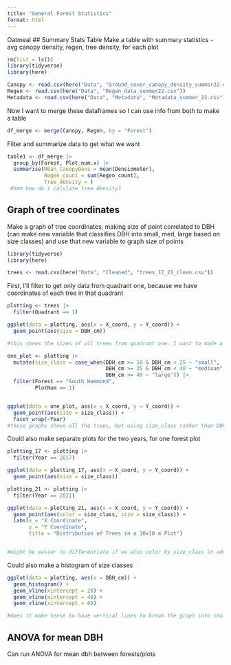 ```yaml
---
title: "General Forest Statistics"
format: html
---
```

Oatmeal
## Summary Stats Table 
Make a table with summary statistics - avg canopy density, regen, tree density, for each plot 


```r
rm(list = ls())
library(tidyverse)
library(here)

Canopy <- read.csv(here("Data", "Ground_cover_canopy_density_summer22.csv"))
Regen <- read.csv(here("Data", "Regen_data_summer22.csv"))
Metadata <- read.csv(here("Data", "Metadata", "Metadata_summer_22.csv"))
```

Now I want to merge these dataframes so I can use info from both to make a table 
```r
df_merge <- merge(Canopy, Regen, by = "Forest") 
```


Filter and summarize data to get what we want
```r
table1 <- df_merge |>
  group_by(Forest, Plot_num.x) |>
  summarise(Mean_CanopyDens = mean(Densiometer),
            Regen_count = sum(Regen_count),
            Tree_density = )
 #hmm how do i calulate tree density?  
```



 
## Graph of tree coordinates

Make a graph of tree coordinates, making size of point correlated to DBH (can make new variable that classifies DBH into small, med, large based on size classes) and use that new variable to graph size of points

```r
library(tidyverse)
library(here)

trees <- read.csv(here("Data", "Cleaned", "trees_17_21_clean.csv"))
```

First, I'll filter to get only data from quadrant one, because we have coordinates of each tree in that quadrant
```r
plotting <- trees |>
  filter(Quadrant == 1)
```

```r
ggplot(data = plotting, aes(x = X_coord, y = Y_coord)) +
  geom_point(aes(size = DBH_cm))

#this shows the sizes of all trees from quadrant one. I want to made a new variable called size_class that groups DBHs into small, mediaum, and large size classes. Also, I want to make a plot with just trees from 2017, and one with just trees from 2021 to visualize growth. 
```


```r
one_plot <- plotting |>
  mutate(size_class = case_when(DBH_cm >= 10 & DBH_cm < 25 ~ "small",
                                DBH_cm >= 25 & DBH_cm < 40 ~ "mediuam",
                                DBH_cm >= 40 ~ "large")) |>
  filter(Forest == "South Hammond",
         PlotNum == 1)


ggplot(data = one_plot, aes(x = X_coord, y = Y_coord)) +
  geom_point(aes(size = size_class)) +
  facet_wrap(~Year)
#these graphs shows all the trees, but using size_class rather than DBH itself 
```


Could also make separate plots for the two years, for one forest plot 
```r
plotting_17 <- plotting |>
  filter(Year == 2017) 

ggplot(data = plotting_17, aes(x = X_coord, y = Y_coord)) +
  geom_point(aes(size = size_class))

plotting_21 <- plotting |>
  filter(Year == 2021)

ggplot(data = plotting_21, aes(x = X_coord, y = Y_coord)) +
  geom_point(aes(color = size_class, size = size_class)) +
  labs(x = "X Coordinate",
       y = "Y Coordinate",
       title = "Distribution of Trees in a 10x10 m Plot")


#might be easier to differentiate if we also color by size_class in addition to using size? 
```

Could also make a histogram of size classes
```r
ggplot(data = plotting, aes(x = DBH_cm)) +
  geom_histogram() +
  geom_vline(xintercept = 20) +
  geom_vline(xintercept = 40) +
  geom_vline(xintercept = 60)

#does it make sense to have vertical lines to break the graph into small, medium, and large dbh size classes? Need to figure out how to lable the lines if I keep them 
```












## ANOVA for mean DBH 

Can run ANOVA for mean dbh between forests/plots 







